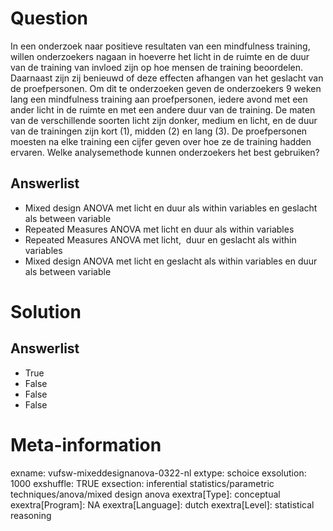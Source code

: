 Question
========
In een onderzoek naar positieve resultaten van een mindfulness training,
willen onderzoekers nagaan in hoeverre het licht in de ruimte en de duur
van de training van invloed zijn op hoe mensen de training beoordelen.
Daarnaast zijn zij benieuwd of deze effecten afhangen van het geslacht
van de proefpersonen. Om dit te onderzoeken geven de onderzoekers 9
weken lang een mindfulness training aan proefpersonen, iedere avond met
een ander licht in de ruimte en met een andere duur van de training. De
maten van de verschillende soorten licht zijn donker, medium en licht,
en de duur van de trainingen zijn kort (1), midden (2) en lang (3). De
proefpersonen moesten na elke training een cijfer geven over hoe ze de
training hadden ervaren. Welke analysemethode kunnen onderzoekers het
best gebruiken?

Answerlist
----------
* Mixed design ANOVA met licht en duur als within variables en geslacht
  als between variable
* Repeated Measures ANOVA met licht en duur als within variables
* Repeated Measures ANOVA met licht,  duur en geslacht als within
  variables
* Mixed design ANOVA met licht en geslacht als within variables en duur
  als between variable

Solution
========










Answerlist
----------
* True
* False
* False
* False

Meta-information
================
exname: vufsw-mixeddesignanova-0322-nl
extype: schoice
exsolution: 1000
exshuffle: TRUE
exsection: inferential statistics/parametric techniques/anova/mixed design anova
exextra[Type]: conceptual
exextra[Program]: NA
exextra[Language]: dutch
exextra[Level]: statistical reasoning

